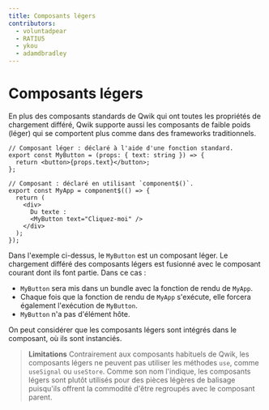 ```yaml
---
title: Composants légers
contributors:
  - voluntadpear
  - RATIU5
  - ykou
  - adamdbradley
---
```


# Composants légers

En plus des composants standards de Qwik qui ont toutes les propriétés de chargement différé, Qwik supporte aussi les composants de faible poids (léger) qui se comportent plus comme dans des frameworks traditionnels.

```tsx
// Composant léger : déclaré à l'aide d'une fonction standard.
export const MyButton = (props: { text: string }) => {
  return <button>{props.text}</button>;
};

// Composant : déclaré en utilisant `component$()`.
export const MyApp = component$(() => {
  return (
    <div>
      Du texte :
      <MyButton text="Cliquez-moi" />
    </div>
  );
});
```

Dans l'exemple ci-dessus, le `MyButton` est un composant léger. Le chargement différé des composants légers est fusionné avec le composant courant dont ils font partie. Dans ce cas :

- `MyButton` sera mis dans un bundle avec la fonction de rendu de `MyApp`.
- Chaque fois que la fonction de rendu de `MyApp` s'exécute, elle forcera également l'exécution de `MyButton`.
- `MyButton` n'a pas d'élément hôte.

On peut considérer que les composants légers sont intégrés dans le composant, où ils sont instanciés.

> **Limitations**
> Contrairement aux composants habituels de Qwik, les composants légers ne peuvent pas utiliser les méthodes `use`, comme `useSignal` ou `useStore`. Comme son nom l'indique, les composants légers sont plutôt utilisés pour des pièces légères de balisage puisqu'ils offrent la commodité d'être regroupés avec le composant parent.
